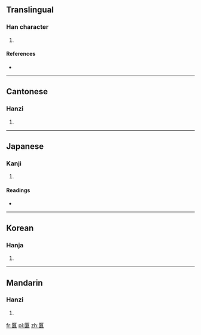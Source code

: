 ==Translingual==

===Han character===
{{Han char|rn=22|rad=匚|as=14|sn=16|four=7171<sub>4</sub>|canj=尸竹月廿 (SHBT)}}

# {{defn|Han|sort=匚14}}

====References====
* {{Han ref|kx=0154.270|dkj=02659|dj=0346.290|hdz=10090.100|uh=5334|ud=21300|bh=E8FA|bd=59642}}

----

==Cantonese==

===Hanzi===
{{yue-hanzi|jyut=|y=syun2}}

# {{defn|lang=yue|sort=匚14}}

----

==Japanese==

===Kanji===
{{ja-kanji|grade=|rs=匚14}}

# {{defn|lang=ja|sort=匚14}}

====Readings====
* {{ja-readings|on=[[さん]] (san), [[せん]] (sen)|kun=}}

----

==Korean==

===Hanja===
{{ko-hanja|hangeul=산|rv=san|mr=san}}

# {{defn|lang=ko|sort=匚14}}

----

==Mandarin==

===Hanzi===
{{cmn-hanzi|pin=[[suǎn]] ([[suan3]])|wg=suan<sup>3</sup>}}

# {{defn|lang=cmn|sort=匚14}}

[[fr:匴]]
[[pl:匴]]
[[zh:匴]]